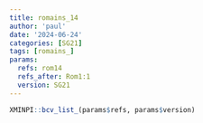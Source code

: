 ```yaml
---
title: romains_14
author: 'paul'
date: '2024-06-24'
categories: [SG21]
tags: [romains_]
params:
  refs: rom14
  refs_after: Rom1:1
  version: SG21
---
```


```r
XMINPI::bcv_list_(params$refs, params$version)
```

